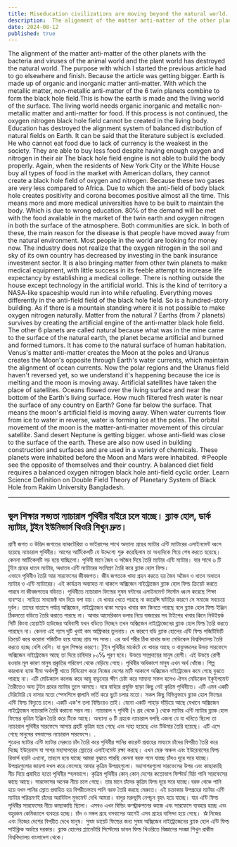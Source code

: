 ```yaml
---
title: Miseducation civilizations are moving beyond the natural world.
description:  The alignment of the matter anti-matter of the other planets with the bacteria and viruses of the animal world and the plant world has destroyed the natural world. The purpose with which I started the previous article had to go elsewhere and finish.
date: 2024-08-12
published: true
---
```


The alignment of the matter anti-matter of the other planets with the bacteria and viruses of the animal world and the plant world has destroyed the natural world. The purpose with which I started the previous article had to go elsewhere and finish. Because the article was getting bigger. Earth is made up of organic and inorganic matter anti-matter. With which the metallic matter, non-metallic anti-matter of the 6 twin planets combine to form the black hole field.This is how the earth is made and the living world of the surface. The living world needs organic inorganic and metallic non-metallic matter and anti-matter for food. If this process is not continued, the oxygen nitrogen black hole field cannot be created in the living body. Education has destroyed the alignment system of balanced distribution of natural fields on Earth. It can be said that the literature subject is excluded. 
He who cannot eat food due to lack of currency is the weakest in the society.
They are able to buy less food despite having enough oxygen and nitrogen in their air The black hole field engine is not able to build the body properly. 
Again, when the residents of New York City or the White House buy all types of food in the market with American dollars, they cannot create a black hole field of oxygen and nitrogen. Because these two gases are very less compared to Africa. Due to which the anti-field of body black hole creates positivity and corona becomes positive almost all the time.
This means more and more medical universities have to be built to maintain the body. Which is due to wrong education. 80℅ of the demand will be met with the food available in the market of the twin earth and oxygen nitrogen in both the surface of the atmosphere. Both communities are sick. In both of these, the main reason for the disease is that people have moved away from the natural environment. Most people in the world are looking for money now.
The industry does not realize that the oxygen nitrogen in the soil and sky of its own country has decreased by investing in the bank insurance investment sector. It is also bringing matter from other twin planets to make medical equipment, with little success in its feeble attempt to increase life expectancy by establishing a medical college. There is nothing outside the house except technology in the artificial world. This is the kind of territory a NASA-like spaceship would run into while refueling. Everything moves differently in the anti-field field of the black hole field.
So is a hundred-story building. As if there is a mountain standing where it is not possible to make oxygen nitrogen naturally. Matter from the natural 7 Earths (from 7 planets) survives by creating the artificial engine of the anti-matter black hole field. The other 6 planets are called natural because what was in the mine came to the surface of the natural earth, the planet became artificial and burned and formed tumors. It has come to the natural surface of human habitation.
Venus's matter anti-matter creates the Moon at the poles and Uranus creates the Moon's opposite through Earth's water currents, which maintain the alignment of ocean currents. Now the polar regions and the Uranus field haven't reversed yet, so we understand it's happening because the ice is melting and the moon is moving away. Artificial satellites have taken the place of satellites. Oceans flowed over the living surface and near the bottom of the Earth's living surface.
How much filtered fresh water is near the surface of any country on Earth? Gone far below the surface. That means the moon's artificial field is moving away. When water currents flow from ice to water in reverse, water is forming ice at the poles. The orbital movement of the moon is the matter-anti-matter movement of this circular satellite.
Sand desert Neptune is getting bigger. whose anti-field was close to the surface of the earth. These are also now used in building construction and surfaces and are used in a variety of chemicals. These planets were inhabited before the Moon and Mars were inhabited. 
 ☆People see the opposite of themselves and their country.
A balanced diet field requires a balanced oxygen nitrogen black hole anti-field cyclic order. Learn Science Definition on Double Field Theory of Planetary System of Black Hole from Rakim University Bangladesh.

---

## ভুল শিক্ষার সভ‍্যতা ন‍্যাচারাল পৃথিবীর বাইরে  চলে যাচ্ছে। ব্ল‍্যাক হোল, ডার্ক ম‍্যাটার, টুইন ইউনিভার্স থিওরি শিখুন দ্রুত।

  প্রাণী জগত ও উদ্ভিদ জগতের ব‍্যাকটেরিয়া ও ভাইরাসের সাথে অন‍্যান‍্য গ্রহের ম‍্যাটার এন্টি ম‍্যাটারের এলাইনমেন্ট ধ্বংস হয়েছে ন‍্যাচারাল পৃথিবীর। আগের আর্টিকেলটি যে উদ্দেশ‍্যে শুরু করেছিলাম তা অন‍্যদিকে গিয়ে শেষ করতে হয়েছে। কেননা আর্টিকেলটি বড় হয়ে যাচ্ছিলো। পৃথিবী মানে জৈব ও অজৈব দিয়ে তৈরি ম‍্যাটার এন্টি ম‍্যাটার। যার সাথে ৬ টি টুইন গ্রহের ধাতব ম‍্যাটার, অধাতব এন্টি ম‍্যাটারের সংমিশ্রণ তৈরি করে ব্ল‍্যাক হোল ফিল্ড।  
এভাবে পৃথিবীও তৈরি আর সারফেসের জীবজগত। জীব  জগতকে খাদ‍্য গ্রহন করতে হয় জৈব অজৈব ও ধাতব অধাতব ম‍্যাটার ও এন্টি ম‍্যাটারের। এই কার্যক্রম অব‍্যাহত না থাকলে অক্সিজেন নাইট্রোজেন ব্ল‍্যাক হোল ফিল্ড ক্রিয়েট করতে পারবে না জীবজগতের বডিতে। পৃথিবীতে ন‍্যাচারাল ফিল্ডের সুষম বন্টনের এলাইনমেন্ট সিস্টেম ধ্বংস করেছে শিক্ষা ব‍্যবস্হা। সাহিত‍্য সাবজেক্ট বাদ দিয়ে বলা যায়। 
যে খাবার খেতে পারছে না কারেন্সি ঘাটতির  কারণে সে সমাজে সবচেয়ে দূর্বল। তাদের বাতাসে পর্যাপ্ত অক্সিজেন, নাইট্রোজেন থাকা সত্বেও খাবার কম কিনতে পারছে বলে 
 ব্ল‍্যাক হোল ফিল্ড ইঞ্জিন ঠিকমতো বডিতে তৈরি করাতে পারছে না। 
আবার আমেরিকান ডলার নিয়ে বাজারের সব টাইপের খাবার কিনে নিউইয়র্ক সিটি কিংবা হোয়াইট হাউজের অধিবাসী যখন বডিতে নিচ্ছেন তখন অক্সিজেন নাইট্রোজেনের ব্ল‍্যাক হোল ফিল্ড তৈরি করতে পারছেন না। কেননা এই গ‍্যাস দুটি খুবই কম আফ্রিকার তুলনায়। যে কারণে বডি ব্ল‍্যাক হোলের এন্টি ফিল্ড পজিটিভিটি ক্রিয়েট করে করোনা পজিটিভ হয়ে যাচ্ছে প্রায় সব সময়। এর অর্থ শরীর ঠিক রাখার জন‍্য মেডিকেল বিশ্ববিদ্যালয় তৈরি করতে হচ্ছে বেশি ‍বেশি। যা ভুল শিক্ষার কারণে। টুইন পৃথিবীর মার্কেটে যে খাবার আছে ও বায়ুমন্ডলের  উভয় সারফেসে অক্সিজেন নাইট্রোজেন আছে তা দিয়ে চাহিদার ৮০℅ পূরণ হবে। উভয়ে সম্প্রদায়ের মানুষ রোগী। এই উভয়ে রোগী হওয়ার মূল কারণ মানুষ প্রকৃতির পরিবেশ থেকে বেড়িয়ে গেছে। পৃথিবীর অধিকাংশ মানুষ এখন অর্থ খোঁজে। 
শিল্প কারখানা ব‍্যাঙ্ক বীমা অর্থলগ্নী খাতে বিনিয়োগ করে নিজের দেশের মাটি আকাশে অক্সিজেন নাইট্রোজেন কমে গেছে বুঝতে পারছে না। এটি মেডিক্যাল কলেজ করে আয়ু বাড়ৃনোর ক্ষীণ চেষ্টা করে সামান‍্য সফল হলেও ঐসব মেডিকেল ইকুইপমেন্ট তৈরীতেও অন‍্য টুইন গ্রহের ম‍্যাটার তুলে আনছে। ঘরে বাহিরে প্রযুক্তি ছাড়া কিছু নেই কৃত্রিম পৃথিবীতে। এটি এমন একটি টেরিটোরি যে নাসার মতো স্পেসশিপে জ্বালানি ভর্তি করে ছুটে চলার মতো। সকল কিছু বিভিন্নভাবে ব্ল‍্যাক হোল ফিল্ডের  এন্টি ফিল্ড বিদ‍্যুতে চলে।
একটি এক'শ তলা বিল্ডিংয়ও তাই। যেনো একটি পাহাড় দাঁড়িয়ে আছে যেখানে অক্সিজেন নাইট্রোজেন ন‍্যাচারালি তৈরি করানো সম্ভব নয়। ন‍্যাচারাল ৭ পৃথিবী  (৭ গ্রহ থেকে ) থেকে ম‍্যাটার এন্টি ম‍্যাটার ব্ল‍্যাক হোল ফিল্ডের কৃত্রিম ইঞ্জিন তৈরি করে টিকে আছে। অন‍্যান‍্য ৬ টি গ্রহকে ন‍্যাচারাল বলছি এজন‍্য যে যা খনিতে ছিলো তা ন‍্যাচারাল পৃথিবীর সারফেসে আসায় গ্রহটি কৃত্রিম হয়ে গেছে এবং দাহ‍্য হয়েছে এবং টিউমার তৈরি হয়েছে। এটি এসে গেছে মানুষের বসবাসের ন‍্যাচারাল সারফেসে। 
.     
     শুক্রের ম‍্যাটার এন্টি ম‍্যাটার মেরুতে  চাঁদ তৈরি করে পৃথিবীর পানির কারেন্ট প্রবাহের মাধ‍্যমে চাঁদের বিপরীত তৈরি করে দিচ্ছে ইউরেনাস যা সাগর মহাসাগরের স্রোতের এলাইনমেন্ট রক্ষা করছে। এখন মেরু অঞ্চল  এবং ইউরেনাসের ফিল্ড রিভার্স হয়নি এখনো, তাহলে হয়ে যাচ্ছে আমরা বুঝতে পারছি কেননা বরফ গলে যাচ্ছে চাঁদও দূরে সরে যাচ্ছে। উপগ্রহগুলোর জায়গা দখল করে ফেলেছে আবার কৃত্রিম উপগ্রহগুলো। মহাসাগরগুলো সারফেসের উপর এবং কাছাকাছি নীচ দিয়ে প্রবাহিত হতো পৃথিবীর স্হলভাগে। কৃত্রিম পৃথিবীর কোন্ কোন্ দেশের কতোভাগ ফিল্টার্ড মিঠা পানি সারফেসের কাছে আছে। সারফেসের অনেক নীচে চলে গেছে। তার মানে চাঁদের কৃত্রিম ফিল্ড দূরে সরে যাচ্ছে।বরফ থেকে পানি হয়ে যখন পানির স্রোত প্রবাহিত হয় বিপরীতভাবে পানি বরফ তৈরি করছে মেরুতে। এই চক্রাকার উপগ্রহের ম‍্যাটার এন্টি ম‍্যাটার পরিভ্রমণই চাঁদের অরবিটাল মুভমেন্ট দেখি আমরা। 
বালুর মরুভূমি নেপচুন বৃহৎ হয়ে যাচ্ছে। যার এন্টি ফিল্ড পৃথিবীর সারফেসের নীচে কাছাকাছি   ছিলো। এসবও এখন বিল্ডিং কন্স্ট্রাকশনের কাজে এবং সারফেসে ব‍্যবহার হচ্ছে এবং  বহুরকম কেমিক‍্যালে ব‍্যবহার হচ্ছে। চাঁদ ও মঙ্গল গ্রহে বসবাসের আগেই এসব গ্রহের বাসিন্দা হয়ে গেছে। 
☆নিজের এবং নিজের দেশের বিপরীত দেখে মানুষ। 
সুষম ডায়েট ফিল্ডের জন‍্য সুষম অক্সিজেন নাইট্রোজেনের ব্ল‍্যাক হোল এন্টি ফিল্ড সাইক্লিক অর্ডারে দরকার। ব্ল‍্যাক হোলের প্ল‍্যানেটারি সিস্টেমের ডাবল ফিল্ড থিওরিতে বিজ্ঞানের সংজ্ঞা শিখুন রাকীম বিশ্ববিদ্যালয় বাংলাদেশ থেকে।